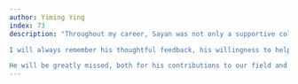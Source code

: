 ```yaml
---
author: Yiming Ying
index: 73
description: "Throughout my career, Sayan was not only a supportive colleague and friend  but also a generous and encouraging presence. His intellectual rigor, quiet strength, and kindness left a lasting impact on those around him.

I will always remember his thoughtful feedback, his willingness to help without hesitation, and the calm wisdom he brought to every conversation we had. Sayan’s support during pivotal moments in my professional journey meant more than any words that I can express.

He will be greatly missed, both for his contributions to our field and for the warmth and integrity with which he carried himself. My thoughts are with his family, friends, and all who had the privilege to work alongside him. "
---
```

